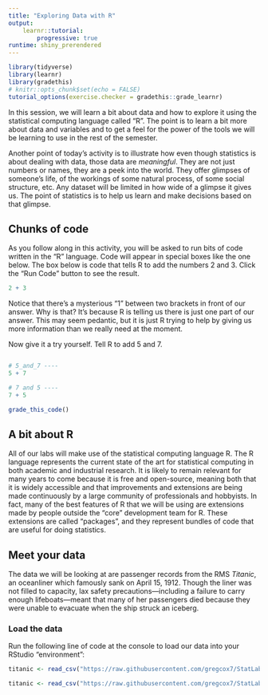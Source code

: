 ```yaml
---
title: "Exploring Data with R"
output:
    learnr::tutorial:
        progressive: true
runtime: shiny_prerendered
---
```


```r
library(tidyverse)
library(learnr)
library(gradethis)
# knitr::opts_chunk$set(echo = FALSE)
tutorial_options(exercise.checker = gradethis::grade_learnr)
```

In this session, we will learn a bit about data and how to explore it using the statistical computing language called "R".  The point is to learn a bit more about data and variables and to get a feel for the power of the tools we will be learning to use in the rest of the semester.

Another point of today's activity is to illustrate how even though statistics is about dealing with data, those data are *meaningful*.  They are not just numbers or names, they are a peek into the world.  They offer glimpses of someone's life, of the workings of some natural process, of some social structure, etc.  Any dataset will be limited in how wide of a glimpse it gives us.  The point of statistics is to help us learn and make decisions based on that glimpse.

## Chunks of code

As you follow along in this activity, you will be asked to run bits of code written in the "R" language.  Code will appear in special boxes like the one below.  The box below is code that tells R to add the numbers 2 and 3.  Click the "Run Code" button to see the result.

```r
2 + 3
```

Notice that there's a mysterious "1" between two brackets in front of our answer.  Why is that?  It's because R is telling us there is just one part of our answer.  This may seem pedantic, but it is just R trying to help by giving us more information than we really need at the moment.

Now give it a try yourself.  Tell R to add 5 and 7.

```r

```

```r
# 5_and_7 ----
5 + 7

# 7 and 5 ----
7 + 5
```

```r
grade_this_code()
```

## A bit about R

All of our labs will make use of the statistical computing language R.  The R language represents the current state of the art for statistical computing in both academic and industrial research.  It is likely to remain relevant for many years to come because it is free and open-source, meaning both that it is widely accessible and that improvements and extensions are being made continuously by a large community of professionals and hobbyists.  In fact, many of the best features of R that we will be using are extensions made by people outside the "core" development team for R.  These extensions are called "packages", and they represent bundles of code that are useful for doing statistics.

<!-- ## Required packages -->

<!-- Let's load one of those packages now.  Run the line of code in the box below to load a package called "tidyverse" from R's library. -->

<!-- ```{r load_tidyverse, exercise = TRUE, exercise.lines = 1} -->
<!-- library(tidyverse) -->
<!-- ``` -->

<!-- ```{r include = FALSE} -->
<!-- library(tidyverse) -->
<!-- ``` -->

<!-- The messages that R just spat out tell us that R has loaded some helpful "packages" from its "library" that we will use.  You may notice some messages about "conflicts", but these are nothing we need to worry about.  As you'll come to see, R often gives us more information than we really need, but it is usually trying to be helpful. -->

## Meet your data

The data we will be looking at are passenger records from the RMS *Titanic*, an oceanliner which famously sank on April 15, 1912.  Though the liner was not filled to capacity, lax safety precautions---including a failure to carry enough lifeboats---meant that many of her passengers died because they were unable to evacuate when the ship struck an iceberg.

### Load the data

Run the following line of code at the console to load our data into your RStudio "environment":

```r
titanic <- read_csv("https://raw.githubusercontent.com/gregcox7/StatLabs/main/data/titanic.csv")
```

```r
titanic <- read_csv("https://raw.githubusercontent.com/gregcox7/StatLabs/main/data/titanic.csv")
```